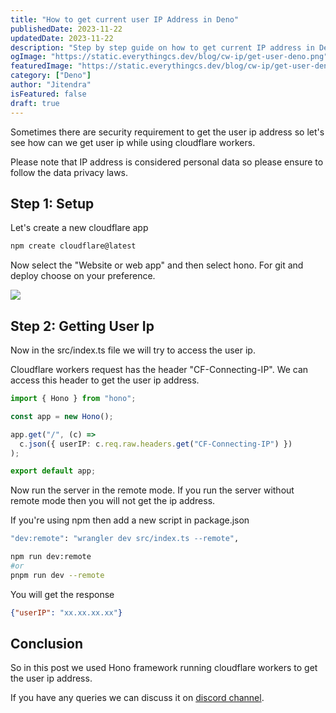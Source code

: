 ```yaml
---
title: "How to get current user IP Address in Deno"
publishedDate: 2023-11-22
updatedDate: 2023-11-22
description: "Step by step guide on how to get current IP address in Deno"
ogImage: "https://static.everythingcs.dev/blog/cw-ip/get-user-deno.png"
featuredImage: "https://static.everythingcs.dev/blog/cw-ip/get-user-deno.png"
category: ["Deno"]
author: "Jitendra"
isFeatured: false
draft: true
---
```



Sometimes there are security requirement to get the user ip address so let's see how can we get user ip while using cloudflare workers.

Please note that IP address is considered personal data so please ensure to follow the data privacy laws.

## Step 1: Setup

Let's create a new cloudflare app

<CodeContainer fileName="terminal">

```bash
npm create cloudflare@latest
```

</CodeContainer>

Now select the "Website or web app" and then select hono. For git and deploy choose on your preference.

<img src="https://static.everythingcs.dev/blog/cw-ip/create-cloudflare-app-hono.png" loading="lazy" />

## Step 2: Getting User Ip

Now in the src/index.ts file we will try to access the user ip.

Cloudflare workers request has the header "CF-Connecting-IP". We can access this header to get the user ip address.

<CodeContainer fileName="src/index.ts">

```ts
import { Hono } from "hono";

const app = new Hono();

app.get("/", (c) =>
  c.json({ userIP: c.req.raw.headers.get("CF-Connecting-IP") })
);

export default app;
```

</CodeContainer>

Now run the server in the remote mode.
If you run the server without remote mode then you will not get the ip address.

If you're using npm then add a new script in package.json

<CodeContainer fileName="terminal">

```bash
"dev:remote": "wrangler dev src/index.ts --remote",
```

</CodeContainer>

<CodeContainer fileName="terminal">

```bash
npm run dev:remote
#or
pnpm run dev --remote 
```

</CodeContainer>

You will get the response

<CodeContainer fileName="terminal">

```json
{"userIP": "xx.xx.xx.xx"}
```

</CodeContainer>

## Conclusion

So in this post we used Hono framework running cloudflare workers  to get the user ip address.

If you have any queries we can discuss it on [discord channel](https://discord.gg/W3nubBNeXK).
